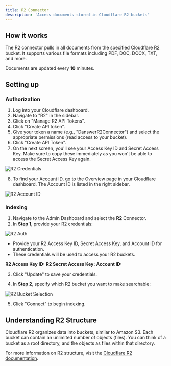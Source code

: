 ```yaml
---
title: R2 Connector
description: 'Access documents stored in Cloudflare R2 buckets'
---
```


## How it works
The R2 connector pulls in all documents from the specified Cloudflare R2 bucket. It supports various file formats including PDF, DOC, DOCX, TXT, and more.

Documents are updated every **10** minutes.

## Setting up

### Authorization

1. Log into your Cloudflare dashboard.
2. Navigate to "R2" in the sidebar.
3. Click on "Manage R2 API Tokens".
4. Click "Create API token".
5. Give your token a name (e.g., "DanswerR2Connector") and select the appropriate permissions (read access to your bucket).
6. Click "Create API Token".
7. On the next screen, you'll see your Access Key ID and Secret Access Key. Make sure to copy these immediately as you won't be able to access the Secret Access Key again.

![R2 Credentials](/images/connectors/r2/r2_credentials.png)

8. To find your Account ID, go to the Overview page in your Cloudflare dashboard. The Account ID is listed in the right sidebar.

![R2 Account ID](/images/connectors/r2/r2_account_id.png)

### Indexing

1. Navigate to the Admin Dashboard and select the **R2** Connector.
2. In **Step 1**, provide your R2 credentials:

![R2 Auth](/images/connectors/r2/r2_auth.png)

* Provide your R2 Access Key ID, Secret Access Key, and Account ID for authentication.
* These credentials will be used to access your R2 buckets.

**R2 Access Key ID:**
**R2 Secret Access Key:**
**Account ID:**

3. Click "Update" to save your credentials.

4. In **Step 2**, specify which R2 bucket you want to make searchable:

![R2 Bucket Selection](/images/connectors/r2/r2_bucket_selection.png)

5. Click "Connect" to begin indexing.

## Understanding R2 Structure

Cloudflare R2 organizes data into buckets, similar to Amazon S3. Each bucket can contain an unlimited number of objects (files). You can think of a bucket as a root directory, and the objects as files within that directory.

For more information on R2 structure, visit the [Cloudflare R2 documentation](https://developers.cloudflare.com/r2/).